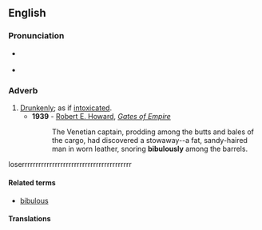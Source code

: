 ==English==

===Pronunciation===
* {{a|RP|US}} {{IPA|/ˈbɪbjʊləsli/}}
* {{audio|en-us-bibulously.ogg|Audio (US)}}

===Adverb===
{{en-adv}}

# [[drunkenly|Drunkenly]]; as if [[intoxicated]].
#*'''1939''' - [[w:Robert E. Howard|Robert E. Howard]], ''[[s:Gates of Empire|Gates of Empire]]''
#*:The Venetian captain, prodding among the butts and bales of the cargo, had discovered a stowaway--a fat, sandy-haired man in worn leather, snoring '''bibulously''' among the barrels.

loserrrrrrrrrrrrrrrrrrrrrrrrrrrrrrrrrrrrrrrr

====Related terms====
* [[bibulous]]

====Translations====
{{trans-top|drunkenly; as if intoxicated}}
{{trans-mid}}
{{trans-bottom}}